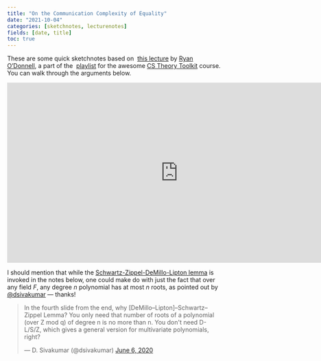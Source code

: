 ```yaml
---
title: "On the Communication Complexity of Equality"
date: "2021-10-04"
categories: [sketchnotes, lecturenotes]
fields: [date, title]
toc: true
---
```


These are some quick sketchnotes based on  [this lecture](https://www.youtube.com/watch?v=orOJRhlqrvk) by [Ryan O’Donnell](https://www.cs.cmu.edu/~odonnell/), a part of the  [playlist](https://www.youtube.com/watch?v=prI35GmCon4&list=PLm3J0oaFux3ZYpFLwwrlv_EHH9wtH6pnX) for the awesome [CS Theory Toolkit](https://www.diderot.one/course/28/) course. You can walk through the arguments below.

<iframe src="https://slides.com/neeldhara/deck-85ae95/embed?style=transparent&byline=hidden" width="795" height="420" title="Communication Complexity of Equality" scrolling="no" frameborder="0" webkitallowfullscreen mozallowfullscreen allowfullscreen></iframe>

I should mention that while the [Schwartz-Zippel-DeMillo-Lipton lemma](https://rjlipton.wpcomstaging.com/2009/11/30/the-curious-history-of-the-schwartz-zippel-lemma/) is invoked in the notes below, one could make do with just the fact that over any field $F$, any degree $n$ polynomial has at most $n$ roots, as pointed out by [@dsivakumar](https://twitter.com/dsivakumar) — thanks!

<blockquote class="twitter-tweet"><p lang="en" dir="ltr">In the fourth slide from the end, why [DeMillo--Lipton]--Schwartz--Zippel Lemma? You only need that number of roots of a polynomial (over Z mod q) of degree n is no more than n. You don&#39;t need D-L/S/Z, which gives a general version for multivariate polynomials, right?</p>&mdash; D. Sivakumar (@dsivakumar) <a href="https://twitter.com/dsivakumar/status/1269351801108623360?ref_src=twsrc%5Etfw">June 6, 2020</a></blockquote> <script async src="https://platform.twitter.com/widgets.js" charset="utf-8"></script>